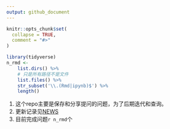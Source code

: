 ```yaml
---
output: github_document
---
```


<!-- README.md is generated from README.Rmd. Please edit that file -->

```r
knitr::opts_chunk$set(
  collapse = TRUE,
  comment = "#>"
)
```

```r
library(tidyverse)
n_rmd <- 
    list.dirs() %>% 
    # 只是所有路径不是文件
    list.files() %>% 
    str_subset('\\.(Rmd|ipynb)$') %>% 
    length()
```


1. 这个repo主要是保存和分享提问的问题，为了后期迭代和查询。
1. 更新记录见[NEWS](NEWS.md)
1. 目前完成问题`r n_rmd`个

